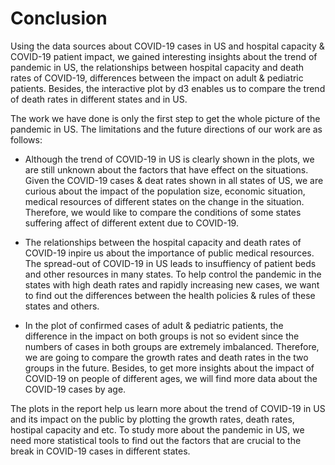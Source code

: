 # Conclusion

Using the data sources about COVID-19 cases in US and hospital capacity & COVID-19 patient impact, we gained interesting insights about the trend of pandemic in US, the relationships between hospital capacity and death rates of COVID-19, differences between the impact on adult & pediatric patients. Besides, the interactive plot by d3 enables us to compare the trend of death rates in different states and in US.  

The work we have done is only the first step to get the whole picture of the pandemic in US. The limitations and the future directions of our work are as follows:

* Although the trend of COVID-19 in US is clearly shown in the plots, we are still unknown about the factors that have effect on the situations. Given the COVID-19 cases & deat rates shown in all states of US, we are curious about the impact of the population size, economic situation, medical resources of different states on the change in the situation. Therefore, we would like to compare the conditions of some states suffering affect of different extent due to COVID-19.

* The relationships between the hospital capacity and death rates of COVID-19 inpire us about the importance of public medical resources. The spread-out of COVID-19 in US leads to insuffiency of patient beds and other resources in many states. To help control the pandemic in the states with high death rates and rapidly increasing new cases, we want to find out the differences between the health policies & rules of these states and others.

* In the plot of confirmed cases of adult & pediatric patients, the difference in the impact on both groups is not so evident since the numbers of cases in both groups are extremely imbalanced. Therefore, we are going to compare the growth rates and death rates in the two groups in the future. Besides, to get more insights about the impact of COVID-19 on people of different ages, we will find more data about the COVID-19 cases by age.

The plots in the report help us learn more about the trend of COVID-19 in US and its impact on the public by plotting the growth rates, death rates, hostipal capacity and etc. To study more about the pandemic in US, we need more statistical tools to find out the factors that are crucial to the break in COVID-19 cases in different states.